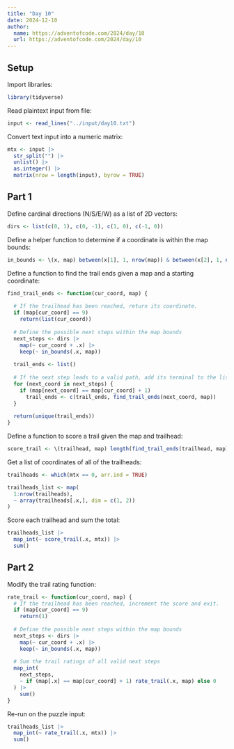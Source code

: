 ```yaml
---
title: "Day 10"
date: 2024-12-10
author:
  name: https://adventofcode.com/2024/day/10
  url: https://adventofcode.com/2024/day/10
---
```


## Setup

Import libraries:

```r

library(tidyverse)

```

Read plaintext input from file: 

```r

input <- read_lines("../input/day10.txt")

```

Convert text input into a numeric matrix:

```r

mtx <- input |> 
  str_split("") |>
  unlist() |> 
  as.integer() |> 
  matrix(nrow = length(input), byrow = TRUE)

```


## Part 1

Define cardinal directions (N/S/E/W) as a list of 2D vectors:

```r

dirs <- list(c(0, 1), c(0, -1), c(1, 0), c(-1, 0))

```

Define a helper function to determine if a coordinate is within the map bounds:

```r

in_bounds <- \(x, map) between(x[1], 1, nrow(map)) & between(x[2], 1, ncol(map))

```

Define a function to find the trail ends given a map and a starting coordinate:

```r

find_trail_ends <- function(cur_coord, map) {
  
  # If the trailhead has been reached, return its coordinate.
  if (map[cur_coord] == 9)
    return(list(cur_coord))
  
  # Define the possible next steps within the map bounds
  next_steps <- dirs |> 
    map(~ cur_coord + .x) |> 
    keep(~ in_bounds(.x, map))
  
  trail_ends <- list()
  
  # If the next step leads to a valid path, add its terminal to the list
  for (next_coord in next_steps) {
    if (map[next_coord] == map[cur_coord] + 1) 
      trail_ends <- c(trail_ends, find_trail_ends(next_coord, map))
  }
  
  return(unique(trail_ends))
}

```

Define a function to score a trail given the map and trailhead:

```r

score_trail <- \(trailhead, map) length(find_trail_ends(trailhead, map))

```

Get a list of coordinates of all of the trailheads:

```r

trailheads <- which(mtx == 0, arr.ind = TRUE)

trailheads_list <- map(
  1:nrow(trailheads), 
  ~ array(trailheads[.x,], dim = c(1, 2))
)

```

Score each trailhead and sum the total:

```r

trailheads_list |> 
  map_int(~ score_trail(.x, mtx)) |> 
  sum()

```

## Part 2

Modify the trail rating function:

```r

rate_trail <- function(cur_coord, map) {
  # If the trailhead has been reached, increment the score and exit.
  if (map[cur_coord] == 9)
    return(1)
  
  # Define the possible next steps within the map bounds
  next_steps <- dirs |> 
    map(~ cur_coord + .x) |> 
    keep(~ in_bounds(.x, map))
  
  # Sum the trail ratings of all valid next steps
  map_int(
    next_steps,
    ~ if (map[.x] == map[cur_coord] + 1) rate_trail(.x, map) else 0
  ) |> 
    sum()
}

```

Re-run on the puzzle input:

```r

trailheads_list |> 
  map_int(~ rate_trail(.x, mtx)) |> 
  sum()

```
